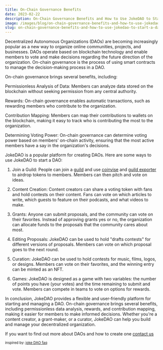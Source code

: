 ```yaml
---
title: On-Chain Governance Benefits 
date: 2023-02-22
description: On-Chain Governance Benefits and How to Use JokeDAO to Start a DAO.
image: /images/blog/on-chain-governance-benefits-and-how-to-use-jokedao.png
slug: on-chain-governance-benefits-and-how-to-use-jokedao-to-start-a-dao
---
```


Decentralized Autonomous Organizations (DAOs) are becoming increasingly popular as a new way to organize online communities, projects, and businesses. DAOs operate based on blockchain technology and enable members to vote and make decisions regarding the future direction of the organization. On-chain governance is the process of using smart contracts to manage the decision-making process in a DAO.

On-chain governance brings several benefits, including:

Permissionless Analysis of Data: Members can analyze data stored on the blockchain without seeking permission from any central authority.

Rewards: On-chain governance enables automatic transactions, such as rewarding members who contribute to the organization.

Contribution Mapping: Members can map their contributions to wallets on the blockchain, making it easy to track who is contributing the most to the organization.

Determining Voting Power: On-chain governance can determine voting power based on members' on-chain activity, ensuring that the most active members have a say in the organization's decisions.

JokeDAO is a popular platform for creating DAOs. Here are some ways to use JokeDAO to start a DAO:

1. Join a Guild: People can join a [guild](https://guild.xyz/) and use [coinvise](https://coinvise.co/) and [guild exporter](https://guild-members-exporter.on.fleek.co/) to airdrop tokens to members. Members can then pitch and vote on ideas.

2. Content Creation: Content creators can share a voting token with fans and hold contests on their content. Fans can vote on which articles to write, which guests to feature on their podcasts, and what videos to make.

3. Grants: Anyone can submit proposals, and the community can vote on their favorites. Instead of approving grants yes or no, the organization can allocate funds to the proposals that the community cares about most.

4. Editing Proposals: JokeDAO can be used to hold "drafts contests" for different versions of proposals. Members can vote on which proposal goes to the next round.

5. Curation: JokeDAO can be used to hold contests for music, films, logos, or designs. Members can vote on their favorites, and the winning entry can be minted as an NFT.

6. Games: JokeDAO is designed as a game with two variables: the number of points you have (your votes) and the time remaining to submit and vote. Members can compete in teams to vote on options for rewards.

In conclusion, JokeDAO provides a flexible and user-friendly platform for starting and managing a DAO. On-chain governance brings several benefits, including permissionless data analysis, rewards, and contribution mapping, making it easier for members to make informed decisions. Whether you're a content creator, a grant-maker, or a curator, JokeDAO can help you build and manage your decentralized organization.

If you want to find out more about DAOs and how to create one 
[contact us](/contact)

<small>inspired by: [joke DAO faq](https://joke.mirror.xyz/4wiTHmaeVgwAG_W2gK1XKeIE2NpKYJxrxKoqNdzR_co)</small>









